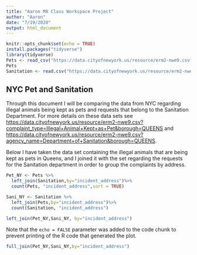 ```yaml
---
title: "Aaron M8 Class Workspace Project"
author: "Aaron"
date: "7/19/2020"
output: html_document
---
```


```r
knitr::opts_chunk$set(echo = TRUE)
install.packages("tidyverse")
library(tidyverse)
Pets <- read_csv("https://data.cityofnewyork.us/resource/erm2-nwe9.csv?complaint_type=Illegal+Animal+Kept+as+Pet&borough=QUEENS")
Pets
Sanitation <- read.csv("https://data.cityofnewyork.us/resource/erm2-nwe9.csv?agency_name=Department+of+Sanitation&borough=QUEENS")
```

## NYC Pet and Sanitation 

Through this document I will be comparing the data from NYC regarding illegal animals being kept as pets and requests that belong to the Sanitation Department. For more details on these data sets see <https://data.cityofnewyork.us/resource/erm2-nwe9.csv?complaint_type=Illegal+Animal+Kept+as+Pet&borough=QUEENS> and <https://data.cityofnewyork.us/resource/erm2-nwe9.csv?agency_name=Department+of+Sanitation&borough=QUEENS>.

Below I have taken the data set containing the illegal animals that are being kept as pets in Queens, and I joined it with the set regarding the requests for the Sanitation department in order to group the complaints by address. 

```r
Pet_NY <- Pets %>%
  left_join(Sanitation,by="incident_address")%>%
  count(Pets, "incident_address",sort = TRUE)
```



```r
Sani_NY <- Sanitation %>%
  left_join(Pets,by="incident_address")%>%
  count(Sanitation, "incident_address")
```


```r
left_join(Pet_NY,Sani_NY, by="incident_address")
```

Note that the `echo = FALSE` parameter was added to the code chunk to prevent printing of the R code that generated the plot.

```r
full_join(Pet_NY,Sani_NY,by="incident_address")
```

